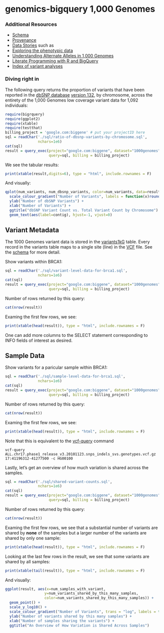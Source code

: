 <!-- R Markdown Documentation, DO NOT EDIT THE PLAIN MARKDOWN VERSION OF THIS FILE -->

<!-- Copyright 2014 Google Inc. All rights reserved. -->

<!-- Licensed under the Apache License, Version 2.0 (the "License"); -->
<!-- you may not use this file except in compliance with the License. -->
<!-- You may obtain a copy of the License at -->

<!--     http://www.apache.org/licenses/LICENSE-2.0 -->

<!-- Unless required by applicable law or agreed to in writing, software -->
<!-- distributed under the License is distributed on an "AS IS" BASIS, -->
<!-- WITHOUT WARRANTIES OR CONDITIONS OF ANY KIND, either express or implied. -->
<!-- See the License for the specific language governing permissions and -->
<!-- limitations under the License. -->

genomics-bigquery 1,000 Genomes
=================

### Additional Resources
* [Schema](https://bigquery.cloud.google.com/table/google.com:biggene:1000genomes.variants1kG?pli=1)
* [Provenance](./provenance)
* [Data Stories](./data-stories) such as
 * [Exploring the phenotypic data](./data-stories/exploring-the-phenotypic-data)
 * [Understanding Alternate Alleles in 1,000 Genomes](./data-stories/understanding-alternate-alleles)
 * [Literate Programming with R and BigQuery](./data-stories/literate-programming-demo)
* [Index of variant analyses](./analyses-catalog.md)

### Diving right in
The following query returns the proportion of variants that have been reported in the [dbSNP database](http://www.ncbi.nlm.nih.gov/projects/SNP/snp_summary.cgi?build_id=132) [version 132](http://www.1000genomes.org/category/variants), by chromosome, across the entirety of the 1,000 Genomes low coverage variant data for 1,092 individuals:

```r
require(bigrquery)
require(ggplot2)
require(xtable)
require(testthat)
billing_project = 'google.com:biggene' # put your projectID here
sql = readChar('./sql/ratio-of-dbsnp-variants-by-chromosome.sql',
               nchars=1e6)
cat(sql)
result = query_exec(project="google.com:biggene", dataset="1000genomes",
                    query=sql, billing = billing_project)
```

We see the tabular results:
```r
print(xtable(result,digits=6), type = "html", include.rownames = F)
```

And visually:
```r
qplot(num_variants, num_dbsnp_variants, color=num_variants, data=result) + 
  scale_colour_gradient("Number of Variants", labels = function(x)round(x)) +
  ylab("Number of dbSNP Variants") + 
  xlab("Number of Variants") + 
  ggtitle("dbSNP Variant Count vs. Total Variant Count by Chromosome") + 
  geom_text(aes(label=contig), hjust=-1, vjust=0)
```

## Variant Metadata
The 1000 Genomes variant data is stored in the [variants1kG](https://bigquery.cloud.google.com/table/google.com:biggene:1000genomes.variants1kG?pli=1) table.  Every record in the variants table maps to a single site (line) in the [VCF](http://www.1000genomes.org/wiki/Analysis/Variant%20Call%20Format/vcf-variant-call-format-version-41) file.  See the [schema](https://bigquery.cloud.google.com/table/google.com:biggene:1000genomes.variants1kG?pli=1) for more detail.

Show variants within BRCA1:
```r
sql = readChar('./sql/variant-level-data-for-brca1.sql',
               nchars=1e6)
cat(sql)
result = query_exec(project="google.com:biggene", dataset="1000genomes",
                    query=sql, billing = billing_project)
```
Number of rows returned by this query:
```r
cat(nrow(result))
```
Examing the first few rows, we see:
```r
print(xtable(head(result)), type = "html", include.rownames = F)
```
One can add more columns to the SELECT statement corresponding to INFO fields of interest as desired.

## Sample Data
Show variants for a paricular sample within BRCA1:
```r
sql = readChar('./sql/sample-level-data-for-brca1.sql',
               nchars=1e6)
cat(sql)
result = query_exec(project="google.com:biggene", dataset="1000genomes",
                    query=sql, billing = billing_project)
```
Number of rows returned by this query:
```r
cat(nrow(result))
```
Examing the first few rows, we see:
```r
print(xtable(head(result)), type = "html", include.rownames = F)
```
Note that this is equivalent to the [vcf-query](http://vcftools.sourceforge.net/perl_module.html#vcf-query) command
```
vcf-query ALL.chr17.phase1_release_v3.20101123.snps_indels_svs.genotypes.vcf.gz 17:41196312-41277500 -c HG00100
```
Lastly, let's get an overview of how much variation is shared across the samples.
```r
sql = readChar('./sql/shared-variant-counts.sql',
               nchars=1e6)
cat(sql)
result = query_exec(project="google.com:biggene", dataset="1000genomes",
                    query=sql, billing = billing_project)
```
Number of rows returned by this query:
```r
cat(nrow(result))
```
Examing the first few rows, we see that a substantial number of variants are shared by **none** of the samples but a larger number of the variants are shared by only one sample:
```r
print(xtable(head(result)), type = "html", include.rownames = F)
```
Looking at the last few rows in the result, we see that some variants are shared by all samples:
```r
print(xtable(tail(result)), type = "html", include.rownames = F)
```
And visually:
```r
ggplot(result, aes(x=num_samples_with_variant, 
                  y=num_variants_shared_by_this_many_samples,
                  color=num_variants_shared_by_this_many_samples)) +
  geom_point() +
  scale_y_log10() +
  scale_colour_gradient("Number of Variants", trans = "log", labels = function(x)round(x)) +
  ylab("Number of variants shared by this many samples") +
  xlab("Number of samples sharing the variants") +
  ggtitle("An Overview of How Variation is Shared Across Samples") 
```
